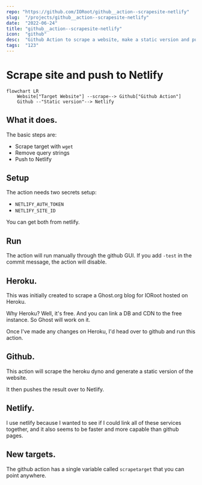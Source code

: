 ```yaml
---
repo: "https://github.com/IORoot/github__action--scrapesite-netlify"
slug:  "/projects/github__action--scrapesite-netlify"
date:  "2022-06-24"
title: "github__action--scrapesite-netlify"
icon:  "github"
desc:  "Github Action to scrape a website, make a static version and push to netlify."
tags:  "123"
---
```



# Scrape site and push to Netlify

```mermaid
flowchart LR
    Website["Target Website"] --scrape--> Github["Github Action"]
    Github --"Static version"--> Netlify
```


## What it does.

The basic steps are:

- Scrape target with `wget`
- Remove query strings
- Push to Netlify

## Setup

The action needs two secrets setup:

- `NETLIFY_AUTH_TOKEN`
- `NETLIFY_SITE_ID`

You can get both from netlify.

## Run

The action will run manually through the github GUI. If you add `-test` in the commit message, the action will disable.

## Heroku.

This was initially created to scrape a Ghost.org blog for IORoot hosted on Heroku.

Why Heroku? Well, it's free. And you can link a DB and CDN to the free instance. So Ghost will work on it.

Once I've made any changes on Heroku, I'd head over to github and run this action.

## Github.

This action will scrape the heroku dyno and generate a static version of the website. 

It then pushes the result over to Netlify.

## Netlify.

I use netlify because I wanted to see if I could link all of these services together, and it also seems to be faster and
more capable than github pages.

## New targets. 

The github action has a single variable called `scrapetarget` that you can point anywhere.